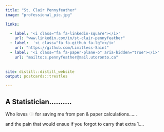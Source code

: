 ```yaml
---
title: "St. Clair Pennyfeather"
image: "professional_pic.jpg"

links: 

  - label: '<i class="fa fa-linkedin-square"></i>'
    url: "www.linkedin.com/in/st-clair-pennyfeather"
  - label:  '<i class="fa fa-github fa-lg"></i>'
    url: "https://github.com/Limitless-Saint"
  - label: '<i class="fa fa-paper-plane-o" aria-hidden="true"></i>'
    url: "mailto:s.pennyfeather@mail.utoronto.ca"
    
    
site: distill::distill_website
output: postcards::trestles

---
```



## A Statistician..........


Who loves  [<svg aria-hidden="true" role="img" viewBox="0 0 581 512" style="height:14px;width:15.89px;vertical-align:-0.125em;margin-left:auto;margin-right:auto;font-size:inherit;fill:#ededeb;overflow:visible;position:relative;"><path d="M581 226.6C581 119.1 450.9 32 290.5 32S0 119.1 0 226.6C0 322.4 103.3 402 239.4 418.1V480h99.1v-61.5c24.3-2.7 47.6-7.4 69.4-13.9L448 480h112l-67.4-113.7c54.5-35.4 88.4-84.9 88.4-139.7zm-466.8 14.5c0-73.5 98.9-133 220.8-133s211.9 40.7 211.9 133c0 50.1-26.5 85-70.3 106.4-2.4-1.6-4.7-2.9-6.4-3.7-10.2-5.2-27.8-10.5-27.8-10.5s86.6-6.4 86.6-92.7-90.6-87.9-90.6-87.9h-199V361c-74.1-21.5-125.2-67.1-125.2-119.9zm225.1 38.3v-55.6c57.8 0 87.8-6.8 87.8 27.3 0 36.5-38.2 28.3-87.8 28.3zm-.9 72.5H365c10.8 0 18.9 11.7 24 19.2-16.1 1.9-33 2.8-50.6 2.9v-22.1z"/></svg>](https://cran.r-project.org/) for saving me from pen & paper calculations......  
  
and the pain that would ensue if you forgot to carry that extra 1....
